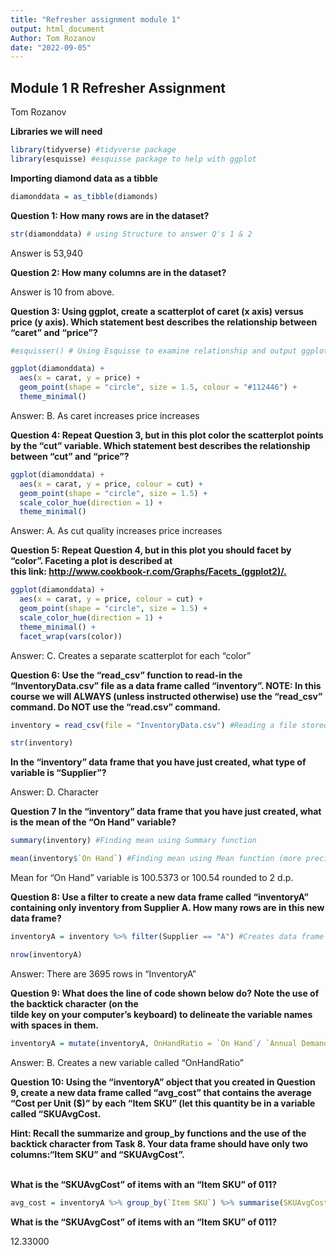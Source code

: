 ```yaml
---
title: "Refresher assignment module 1"
output: html_document
Author: Tom Rozanov
date: "2022-09-05"
---
```


## Module 1 R Refresher Assignment 
Tom Rozanov

**Libraries we will need**

```r
library(tidyverse) #tidyverse package
library(esquisse) #esquisse package to help with ggplot
```

**Importing diamond data as a tibble**

```r
diamonddata = as_tibble(diamonds)

```

**Question 1: How many rows are in the dataset?**

```r
str(diamonddata) # using Structure to answer Q's 1 & 2
```

Answer is 53,940

**Question 2: How many columns are in the dataset?**

Answer is 10 from above.

**Question 3: Using ggplot, create a scatterplot of caret (x axis) versus price (y axis). Which statement best describes the relationship between "caret" and "price"?**

```r
#esquisser() # Using Esquisse to examine relationship and output ggplot code
```

```r
ggplot(diamonddata) +
  aes(x = carat, y = price) +
  geom_point(shape = "circle", size = 1.5, colour = "#112446") +
  theme_minimal()
```

Answer: B. As caret increases price increases

**Question 4: Repeat Question 3, but in this plot color the scatterplot points by the "cut" variable. Which statement best describes the relationship between "cut" and "price"?**

```r
ggplot(diamonddata) +
  aes(x = carat, y = price, colour = cut) +
  geom_point(shape = "circle", size = 1.5) +
  scale_color_hue(direction = 1) +
  theme_minimal()
```

Answer: A. As cut quality increases price increases

**Question 5: Repeat Question 4, but in this plot you should facet by "color". Faceting a plot is described at\
this link: [http://www.cookbook-r.com/Graphs/Facets\_(ggplot2)/.](http://www.cookbook-r.com/Graphs/Facets_(ggplot2)/.)**

```r
ggplot(diamonddata) +
  aes(x = carat, y = price, colour = cut) +
  geom_point(shape = "circle", size = 1.5) +
  scale_color_hue(direction = 1) +
  theme_minimal() +
  facet_wrap(vars(color))
```

Answer: C. Creates a separate scatterplot for each "color"

**Question 6: Use the "read_csv" function to read-in the "InventoryData.csv" file as a data frame called "inventory". NOTE: In this course we will ALWAYS (unless instructed otherwise) use the "read_csv" command. Do NOT use the "read.csv" command.**

```r
inventory = read_csv(file = "InventoryData.csv") #Reading a file stored in the same directory and creating an object/tibble

str(inventory)
```

**In the "inventory" data frame that you have just created, what type of variable is "Supplier"?**

Answer: D. Character

**Question 7 In the "inventory" data frame that you have just created, what is the mean of the "On Hand" variable?**

```r
summary(inventory) #Finding mean using Summary function
```

```r
mean(inventory$`On Hand`) #Finding mean using Mean function (more precise)
```

Mean for "On Hand" variable is 100.5373 or 100.54 rounded to 2 d.p.

**Question 8: Use a filter to create a new data frame called "inventoryA" containing only inventory from Supplier A. How many rows are in this new data frame?**

```r
inventoryA = inventory %>% filter(Supplier == "A") #Creates data frame for Inventory that has Supplier "A" 

nrow(inventoryA) 
```

Answer: There are 3695 rows in "InventoryA"

**Question 9: What does the line of code shown below do? Note the use of the backtick character (on the\
tilde key on your computer's keyboard) to delineate the variable names with spaces in them.**

```r
inventoryA = mutate(inventoryA, OnHandRatio = `On Hand`/ `Annual Demand`)
```

Answer: B. Creates a new variable called "OnHandRatio"\

**Question 10: Using the "inventoryA" object that you created in Question 9, create a new data frame called "avg_cost" that contains the average "Cost per Unit (\$)" by each "Item SKU" (let this quantity be in a variable called "SKUAvgCost.**

**Hint: Recall the summarize and group_by functions and the use of the backtick character from Task 8. Your data frame should have only two columns:"Item SKU" and "SKUAvgCost".**

**\
What is the "SKUAvgCost" of items with an "Item SKU" of 011?**

```r
avg_cost = inventoryA %>% group_by(`Item SKU`) %>% summarise(SKUAvgCost = mean(`Cost per Unit ($)`))

```

**What is the "SKUAvgCost" of items with an "Item SKU" of 011?**

12.33000
